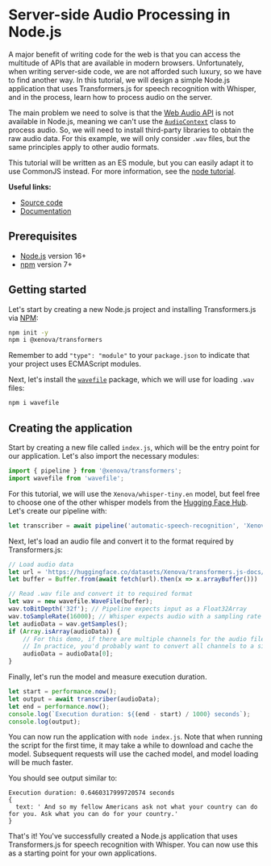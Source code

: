 
# Server-side Audio Processing in Node.js
A major benefit of writing code for the web is that you can access the multitude of APIs that are available in modern browsers. Unfortunately, when writing server-side code, we are not afforded such luxury, so we have to find another way. In this tutorial, we will design a simple Node.js application that uses Transformers.js for speech recognition with Whisper, and in the process, learn how to process audio on the server.

The main problem we need to solve is that the [Web Audio API](https://developer.mozilla.org/en-US/docs/Web/API/Web_Audio_API) is not available in Node.js, meaning we can't use the [`AudioContext`](https://developer.mozilla.org/en-US/docs/Web/API/AudioContext) class to process audio. So, we will need to install third-party libraries to obtain the raw audio data. For this example, we will only consider `.wav` files, but the same principles apply to other audio formats.

<Tip>

This tutorial will be written as an ES module, but you can easily adapt it to use CommonJS instead. For more information, see the [node tutorial](https://huggingface.co/docs/transformers.js/tutorials/node).

</Tip>


**Useful links:**
- [Source code](https://github.com/xenova/transformers.js/tree/main/examples/node-audio-processing)
- [Documentation](https://huggingface.co/docs/transformers.js)


## Prerequisites

- [Node.js](https://nodejs.org/en/) version 16+
- [npm](https://www.npmjs.com/) version 7+



## Getting started

Let's start by creating a new Node.js project and installing Transformers.js via [NPM](https://www.npmjs.com/package/@xenova/transformers):

```bash
npm init -y
npm i @xenova/transformers
```

<Tip>

Remember to add `"type": "module"` to your `package.json` to indicate that your project uses ECMAScript modules.

</Tip>


Next, let's install the [`wavefile`](https://www.npmjs.com/package/wavefile) package, which we will use for loading `.wav` files:

```bash
npm i wavefile
```


## Creating the application

Start by creating a new file called `index.js`, which will be the entry point for our application. Let's also import the necessary modules:

```js
import { pipeline } from '@xenova/transformers';
import wavefile from 'wavefile';
```

For this tutorial, we will use the `Xenova/whisper-tiny.en` model, but feel free to choose one of the other whisper models from the [Hugging Face Hub](https://huggingface.co/models?library=transformers.js&search=whisper). Let's create our pipeline with:
```js
let transcriber = await pipeline('automatic-speech-recognition', 'Xenova/whisper-tiny.en');
```

Next, let's load an audio file and convert it to the format required by Transformers.js:
```js
// Load audio data
let url = 'https://huggingface.co/datasets/Xenova/transformers.js-docs/resolve/main/jfk.wav';
let buffer = Buffer.from(await fetch(url).then(x => x.arrayBuffer()))

// Read .wav file and convert it to required format
let wav = new wavefile.WaveFile(buffer);
wav.toBitDepth('32f'); // Pipeline expects input as a Float32Array
wav.toSampleRate(16000); // Whisper expects audio with a sampling rate of 16000
let audioData = wav.getSamples();
if (Array.isArray(audioData)) {
    // For this demo, if there are multiple channels for the audio file, we just select the first one.
    // In practice, you'd probably want to convert all channels to a single channel (e.g., stereo -> mono).
    audioData = audioData[0];
}
```

Finally, let's run the model and measure execution duration.
```js
let start = performance.now();
let output = await transcriber(audioData);
let end = performance.now();
console.log(`Execution duration: ${(end - start) / 1000} seconds`);
console.log(output);
```

You can now run the application with `node index.js`. Note that when running the script for the first time, it may take a while to download and cache the model. Subsequent requests will use the cached model, and model loading will be much faster.

You should see output similar to:
```
Execution duration: 0.6460317999720574 seconds
{
  text: ' And so my fellow Americans ask not what your country can do for you. Ask what you can do for your country.'
}
```


That's it! You've successfully created a Node.js application that uses Transformers.js for speech recognition with Whisper. You can now use this as a starting point for your own applications.

